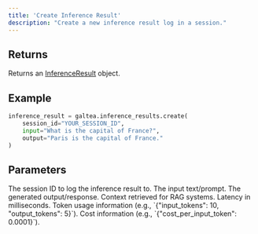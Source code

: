```yaml
---
title: 'Create Inference Result'
description: "Create a new inference result log in a session."
---
```


## Returns
Returns an [InferenceResult](/concepts/product/version/session/inference-result) object.

## Example
```python
inference_result = galtea.inference_results.create(
    session_id="YOUR_SESSION_ID",
    input="What is the capital of France?",
    output="Paris is the capital of France."
)
```

## Parameters
<ResponseField name="session_id" type="string" required>
  The session ID to log the inference result to.
</ResponseField>
<ResponseField name="input" type="string" required>
  The input text/prompt.
</ResponseField>
<ResponseField name="output" type="string" required>
  The generated output/response.
</ResponseField>
<ResponseField name="retrieval_context" type="string" optional>
  Context retrieved for RAG systems.
</ResponseField>
<ResponseField name="latency" type="float" optional>
  Latency in milliseconds.
</ResponseField>
<ResponseField name="usage_info" type="dict" optional>
  Token usage information (e.g., `{"input_tokens": 10, "output_tokens": 5}`).
</ResponseField>
<ResponseField name="cost_info" type="dict" optional>
  Cost information (e.g., `{"cost_per_input_token": 0.0001}`).
</ResponseField>
